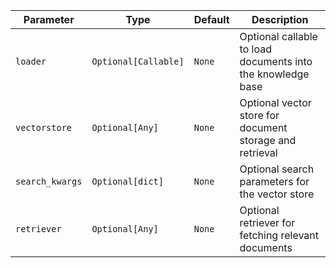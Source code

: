 | Parameter       | Type                 | Default | Description                                                 |
| --------------- | -------------------- | ------- | ----------------------------------------------------------- |
| `loader`        | `Optional[Callable]` | `None`  | Optional callable to load documents into the knowledge base |
| `vectorstore`   | `Optional[Any]`      | `None`  | Optional vector store for document storage and retrieval    |
| `search_kwargs` | `Optional[dict]`     | `None`  | Optional search parameters for the vector store             |
| `retriever`     | `Optional[Any]`      | `None`  | Optional retriever for fetching relevant documents          |
